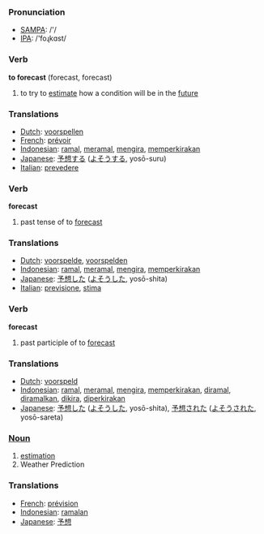 === Pronunciation ===
*[[w:SAMPA|SAMPA]]: /'/
*[[w:IPA|IPA]]: /'foɻkɑst/

=== Verb ===

'''to forecast''' (forecast, forecast)

# to try to [[estimate]] how a condition will be in the [[future]]

=== Translations ===
*[[Dutch]]: [[voorspellen]]
*[[French]]: [[prévoir]]
*[[Indonesian]]: [[ramal]], [[ramal|meramal]], [[kira|mengira]], [[kira|memperkirakan]]
*[[Japanese]]: [[予想]]する ([[よそう]]する, yosō-suru)
*[[Italian]]: [[prevedere]]

=== Verb ===

'''forecast'''

# past tense of to [[forecast]]

=== Translations ===
*[[Dutch]]: [[voorspelde]], [[voorspelden]]
*[[Indonesian]]: [[ramal]], [[ramal|meramal]], [[kira|mengira]], [[kira|memperkirakan]]
*[[Japanese]]: [[予想]]した ([[よそう]]した, yosō-shita)
*[[Italian]]: [[previsione]], [[stima]]

=== Verb ===

'''forecast'''

# past participle of to [[forecast]]

=== Translations ===
*[[Dutch]]: [[voorspeld]]
*[[Indonesian]]: [[ramal]], [[ramal|meramal]], [[kira|mengira]], [[kira|memperkirakan]], [[ramal|diramal]], [[ramal|diramalkan]], [[kira|dikira]], [[kira|diperkirakan]]
*[[Japanese]]: [[予想]]した ([[よそう]]した, yosō-shita), [[予想]]された ([[よそう]]された, yosō-sareta)

===[[Noun]]===

# [[estimation]]
# Weather Prediction

===Translations===
*[[French]]: [[prévision]]
*[[Indonesian]]: [[ramal|ramalan]]
*[[Japanese]]: [[予想]]